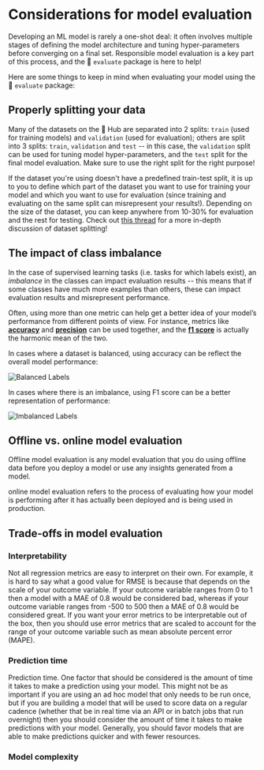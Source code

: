 # Considerations for model evaluation

Developing an ML model is rarely a one-shot deal: it often involves multiple stages of defining the model architecture and tuning hyper-parameters before converging on a final set. Responsible model evaluation is a key part of this process, and the 🤗  `evaluate` package is here to help!

Here are some things to keep in mind when evaluating your model using the 🤗  `evaluate` package:

## Properly splitting your data

Many of the datasets on the 🤗 Hub are separated into 2 splits: `train` (used for training models) and `validation` (used for evaluation); others are split into 3 splits: `train`, `validation` and `test` -- in this case, the `validation` split can be used for tuning model hyper-parameters, and the `test` split for the final model evaluation. Make sure to use the right split for the right purpose!

If the dataset you're using doesn't have a predefined train-test split, it is up to you to define which part of the dataset you want to use for training your model and which you want to use for evaluation (since training and evaluating on the same split can misrepresent your results!). Depending on the size of the dataset, you can keep anywhere from 10-30% for evaluation and the rest for testing. Check out [this thread](https://discuss.huggingface.co/t/how-to-split-main-dataset-into-train-dev-test-as-datasetdict/1090) for a more in-depth discussion of dataset splitting!

## The impact of class imbalance

In the case of supervised learning tasks (i.e. tasks for which labels exist), an *imbalance* in the classes can impact evaluation results -- this means that if some classes have much more examples than others, these can impact evaluation results and misrepresent performance.

Often, using more than one metric can help get a better idea of your model’s performance from different points of view. For instance, metrics like **[accuracy](https://huggingface.co/metrics/accuracy)** and **[precision](https://huggingface.co/metrics/precision)** can be used together, and the **[f1 score](https://huggingface.co/metrics/f1)** is actually the harmonic mean of the two.

In cases where a dataset is balanced, using accuracy can be reflect the overall model performance:

![Balanced Labels](media/balanced-classes.png)

In cases where there is an imbalance, using F1 score can be a better representation of performance:

![Imbalanced Labels](media/imbalanced-classes.png)

## Offline vs. online model evaluation

Offline model evaluation is any model evaluation that you do using offline data before you deploy a model or use any insights generated from a model.

online model evaluation refers to the process of evaluating how your model is performing after it has actually been deployed and is being used in production.

## Trade-offs in model evaluation

### Interpretability

Not all regression metrics are easy to interpret on their own. For example, it is hard to say what a good value for RMSE is because that depends on the scale of your outcome variable. If your outcome variable ranges from 0 to 1 then a model with a MAE of 0.8 would be considered bad, whereas if your outcome variable ranges from -500 to 500 then a MAE of 0.8 would be considered great. If you want your error metrics to be interpretable out of the box, then you should use error metrics that are scaled to account for the range of your outcome variable such as mean absolute percent error (MAPE).

### Prediction time
Prediction time. One factor that should be considered is the amount of time it takes to make a prediction using your model. This might not be as important if you are using an ad hoc model that only needs to be run once, but if you are building a model that will be used to score data on a regular cadence (whether that be in real time via an API or in batch jobs that run overnight) then you should consider the amount of time it takes to make predictions with your model. Generally, you should favor models that are able to make predictions quicker and with fewer resources.

### Model complexity
